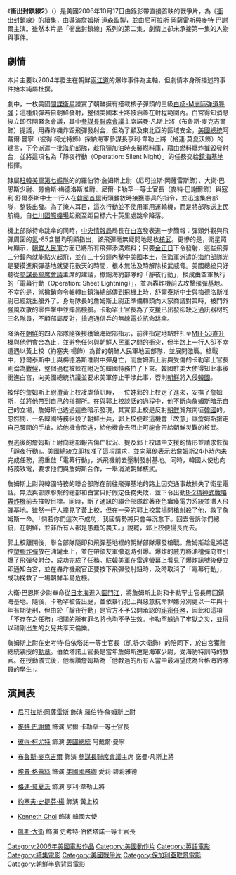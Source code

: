 {{Unreferenced|time=2021-11-22T01:42:22+00:00}}
{{noteTA
|T=zh-hans:深入敌后2：邪恶轴心;zh-hant:衝出封鎖線2;zh-hk:天擊戰線2：邪惡軸心;
|G1=Korea
|1=zh-hans:深入敌后;zh-hant:衝出封鎖線;zh-hk:天擊戰線;
}}
{{Infobox Film
| name           = 衝出封鎖線2
| original_name = ''Behind Enemy Lines II: Axis of Evil''
| image          = Bel2ae.jpg
| tw_name        = 衝出封鎖線2
| director       = [[詹姆斯·道森|詹姆斯·道森]]
| producer       = 詹姆斯·道森<br />Roee Sharon
| writer         = [[詹姆斯·道森|詹姆斯·道森]]
| starring       = [[尼可拉斯·岡薩雷斯|尼可拉斯·岡薩雷斯]]<br />[[麥特·巴謝爾|麥特·巴謝爾]]<br />[[彼得·柯尤特|彼得·柯尤特]]<br />[[布魯斯·麥克吉爾|布魯斯·麥克吉爾]]<br />[[格連·莫夏沃|格連·莫夏沃]]<br />[[凱斯·大衛|凱斯·大衛]]
| music          = [[Pinar_Toprak|Pinar Toprak]]
| cinematography = Lorenzo Senatore
| editing        = Ethan Maniquis
| distributor    = [[二十世紀福斯|二十世紀福斯]]
| released       = {{USA}} 2006年10月17日
| runtime        = 97 分鐘
| country        = {{USA}}
| language       = [[英語|英語]]
| preceded_by    = 《[[衝出封鎖線|衝出封鎖線]]》 
| followed_by    = 《[[衝出封鎖線3|衝出封鎖線3]]》
}}

《'''衝出封鎖線2'''》（{{lang-en|''Behind Enemy Lines II: Axis of Evil''}}）是美國2006年10月17日由錄影帶直接首映的戰爭片，為《[[衝出封鎖線|衝出封鎖線]]》的續集，由導演詹姆斯·道森監製，並由尼可拉斯·岡薩雷斯與麥特·巴謝爾主演。雖然本片是「衝出封鎖線」系列的第二集，劇情上卻未承接第一集的人物與事件。

== 劇情 ==
本片主要以2004年發生在朝鮮[[兩江道|兩江道]]的爆炸事件為主軸，但劇情本身所描述的事件始末純屬杜撰。

劇中，一枚美國[[間諜衛星|間諜衛星]]證實了朝鮮擁有搭載核子彈頭的三級[[白杨-M洲际弹道导弹|白杨-M洲际弹道导弹]]；這種飛彈若自朝鮮發射，整個美國本土將被涵蓋在射程範圍內。白宮得知消息後立即召開緊急會議，其中[[參謀長聯席會議|參謀長聯席會議]]主席諾曼·凡斯上將（布魯斯·麥克吉爾飾）提議，用轟炸機炸毀飛彈發射台，但為了顧及東北亞的區域安全，[[美國總統|美國總統]]阿戴爾·曼寧（彼得·柯尤特飾）採納海軍參謀長亨利·韋勒上將（格連·莫夏沃飾）的建言，下令派遣一批[[海豹部隊|海豹部隊]]，趁飛彈加油時突襲燃料庫，藉由燃料爆炸摧毀發射台，並將這項名為「靜夜行動（Operation: Silent Night）」的任務交給[[鎮海基地|鎮海基地]]指揮。

隸屬[[駐韓美軍|駐韓美軍]][[第七艦隊|第七艦隊]]的的羅伯特·詹姆斯上尉（尼可拉斯·岡薩雷斯飾）、大衛·巴恩斯少尉、勞倫斯·梅德洛斯准尉、尼爾·卡勒罕一等士官長（麥特·巴謝爾飾）與寇利·舒爾泰斯中士一行人在[[韓國|韓國]][[首爾|首爾]]街頭餐敘時接獲憲兵的指令，並迅速集合部隊，整裝出發。為了掩人耳目，這次行動並不使用軍用運輸機，而是將部隊送上民航機，自[[仁川國際機場|仁川國際機場]]起飛至距目標六十英里處跳傘降落。

機上部隊待命跳傘的同時，[[中央情報局|中央情報局]]局長在[[白宮|白宮]]發表進一步簡報︰彈頭外觀與飛彈周圍的[[氪|氪]]-85含量均明顯指出，該飛彈毫無疑問地是枚[[核武|核武]]。更慘的是，衛星照片顯示，[[朝鮮人民軍|朝鮮人民軍]]方面已將所有飛彈添滿燃料；只要[[金正日|金正日]]下令發射，這些飛彈三分鐘內就能點火起飛，並在三十分鐘內擊中美國本土，但海軍派遣的[[海豹部隊|海豹部隊]]光是要摸進飛彈基地就要花數天的時間，根本無法及時解除核武威脅。美國總統只好聽從[[參謀長聯席會議|參謀長聯席會議]]主席的建議，撤銷海豹部隊的「靜夜行動」，換成由空軍執行的「電幕行動（Operation: Sheet Lightning）」，並派轟炸機前去攻擊飛彈基地。不幸的是，當撤銷命令輾轉自鎮海總部傳到飛機上時，舒爾泰斯中士與梅德洛斯准尉已經跳出艙外了。身為隊長的詹姆斯上尉正準備轉頭向大家商議對策時，被門外強風吹散的零件擊中並摔出機艙。卡勒罕士官長為了支援已出發卻缺乏通訊器材的三名隊員，不顧部屬反對，搶過通信兵的無線電並抗命跳傘。

降落在[[朝鮮|朝鮮]]的四人部隊隨後接獲鎮海總部指示，前往指定地點駐扎至[[MH-53直升機|MH-53直升機]]與他們會合為止，並避免任何與[[朝鮮人民軍|朝鮮人民軍]]之間的衝突，但半路上一行人卻不幸遭遇以黃上校（約塞夫·楊飾）為首的朝鮮人民軍地面部隊，並展開激戰。槍戰中，舒爾泰斯中士與梅德洛斯准尉中彈身亡，而詹姆斯上尉與受傷的卡勒罕士官長則淪為[[戰俘|戰俘]]，整個過程被躲在附近的韓國特務拍了下來。韓國駐美大使得知此事後衝進白宮，向美國總統抗議並要求美軍停止干涉此事，否則[[朝鮮|朝鮮]]將入侵[[韓國|韓國]]。

被俘的詹姆斯上尉遭黃上校凌虐偵訊時，一位姓郭的上校走了進來，安撫了詹姆斯，並將他帶到自己的指揮所。在與郭上校談話的過程中，他不斷向詹姆斯暗示自己的立場，詹姆斯也透過這些暗示發現，其實郭上校是反對[[朝鮮|朝鮮]]貿然南征[[韓國|韓國]]的。忽然間，一名韓國特務狙殺了朝鮮士兵，郭上校便趁這機會「故意」讓詹姆斯搶走自己腰間的手槍，給他機會脫逃，給他機會去阻止可能會帶給朝鮮災難的核武。

脫逃後的詹姆斯上尉向總部報告傷亡狀況、提及郭上校暗中支援的情形並請求恢復「靜夜行動」。美國總統立即核准了這項請求，並向幕僚表示若詹姆斯24小時內未完成任務，將重啟「電幕行動」，派飛機前去壓制發射基地。同時，韓國大使也向特務致電，要求他們與詹姆斯合作，一舉消滅朝鮮核武。

詹姆斯上尉與韓國特務的聯合部隊在前往飛彈基地的路上因交通事故損失了衛星電話。無法與部隊聯繫的總部和白宮只好假定任務失敗，並下令出動[[B-2精神式戰略轟炸機|B-2精神式戰略轟炸機]]前去摧毀目標。同時，斷了通訊的聯合部隊趁著夜色癱瘓電力系統並潛入飛彈基地。雖然一行人撞見了黃上校，但在一旁的郭上校當場開槍射殺了他，救了詹姆斯一命。「倘若你們這次不成功，我國情勢將只會每況愈下。回去告訴你們總統，在朝鮮，並非所有人都是愚蠢的農夫。」說罷，郭上校便揚長而去。

郭上校離開後，聯合部隊隨即和飛彈基地裡的朝鮮部隊爆發槍戰。詹姆斯趁亂將遙控[[塑膠炸彈|塑膠炸彈]]放在油罐車上，並在帶領友軍撤退時引爆。爆炸的威力將油槽彈向並引爆了飛彈發射台，成功完成了任務。駐韓美軍在雷達螢幕上看見了爆炸訊號後便立即通知白宮，並在轟炸機飛官正要按下飛彈發射鈕時，及時取消了「電幕行動」，成功挽救了一場朝鮮半島危機。

大衛·巴恩斯少尉奉命從[[日本海|日本海]]進入[[圖門江|圖門江]]，將詹姆斯上尉和卡勒罕士官長帶回鎮海基地。隨後，卡勒罕被告出庭，並依暴行犯上與惡意抗命罪嫌分別處以一年與十年有期徒刑，但由於「靜夜行動」是官方不予公開承認的[[祕密任務|祕密任務]]，因此和這項「不存在之任務」相關的所有罪名將也均不予生效。卡勒罕躲過了牢獄之災，並得以和剛出生的女兒共享天倫樂。

詹姆斯上尉在史考特·伯依塔諾一等士官長（凱斯·大衛飾）的陪同下，於白宮獲贈總統親授的[[勳章|勳章]]。伯依塔諾士官長是當年詹姆斯還是海軍少尉，受海豹特訓時的教官。在授勳儀式後，他稱讚詹姆斯為「他教過的所有人當中最渴望成為合格海豹隊員的學生」。

== 演員表 ==
*[[尼可拉斯·岡薩雷斯|尼可拉斯·岡薩雷斯]]  飾演  羅伯特·詹姆斯上尉

*[[麥特·巴謝爾|麥特·巴謝爾]]  飾演  尼爾·卡勒罕一等士官長

*[[彼得·柯尤特|彼得·柯尤特]]  飾演  [[美國總統|美國總統]] 阿戴爾·曼寧

*[[布魯斯·麥克吉爾|布魯斯·麥克吉爾]]  飾演  [[參謀長聯席會議|參謀長聯席會議]]主席 諾曼·凡斯上將

*[[埃普·格蕾絲|埃普·格蕾絲]]  飾演  [[美國國務卿|美國國務卿]] 愛莉·碧莉雅德

*[[格連·莫夏沃|格連·莫夏沃]]  飾演  亨利·韋勒上將

*[[約塞夫·史提芬·楊|約塞夫·史提芬·楊]] 飾演 黃上校

*[[Kenneth_Choi|Kenneth Choi]] 飾演 韓國大使

*[[凱斯·大衛|凱斯·大衛]] 飾演 史考特·伯依塔諾一等士官長


{{衝出封鎖線}}

{{DEFAULTSORT:Behind Enemy Lines II: Axis of Evil}}
[[Category:2006年美國電影作品|Category:2006年美國電影作品]]
[[Category:美國動作片|Category:美國動作片]]
[[Category:英語電影|Category:英語電影]]
[[Category:續集電影|Category:續集電影]]
[[Category:美國戰爭片|Category:美國戰爭片]]
[[Category:保加利亞取景電影|Category:保加利亞取景電影]]
[[Category:朝鮮半島背景電影|Category:朝鮮半島背景電影]]